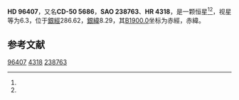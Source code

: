{{Starbox begin
| name = HD 96407
}}
{{Starbox observe
| epoch = [[J2000.0|J2000.0]]
| constell = {{星座名待查}}<ref name=SIMBAD>{{cite web
 | url=http://simbad.u-strasbg.fr/simbad/sim-id?Ident=HR+4318
 | title =Pulsating variable Star
 | publisher=Centre de Données astronomiques de Strasbourg
 | work=SIMBAD
 | accessdate=2012-07-13}}</ref><ref name=DATA>{{cite web
 | url=http://vizier.u-strasbg.fr/viz-bin/VizieR-5?-out.add=.&-source=5050&-corr=PK=HR&-out.max=9999&HR=4318
 | title=VizieR Detailed Page
 | accessdate=2012-07-13
 | archive-date=2019-02-16
 | archive-url=https://web.archive.org/web/20190216122630/http://vizier.u-strasbg.fr/viz-bin/VizieR-5?-out.add=.&-source=5050&-corr=PK=HR&-out.max=9999&HR=4318
 | dead-url=no
 }}</ref>
| 星官 = 
| ra = {{RA|11|6|5.8}}<ref name=SIMBAD /><ref name=DATA />
| dec = {{DEC|-51|12|45}}<ref name=SIMBAD /><ref name=DATA />
| appmag_v = 6.3<ref name=SIMBAD /><ref name=DATA />
}}
{{Starbox character
| class = G8III<ref name=SIMBAD /><ref name=DATA />
| b-v = 0.95<ref name=SIMBAD /><ref name=DATA />
| u-b = 0.59<ref name=SIMBAD /><ref name=DATA />
| r-i = <ref name=SIMBAD /><ref name=DATA />
| variable = 
}}
{{Starbox astrometry
| radial_v = 0.59
| prop_mo_ra = 53
| parallax = 
| p_error = 
}}
{{Starbox catalog
| names =CD-50 5686，[[SAO星表|SAO]] 238763，[[HD星表|HD]] 96407，[[HR星表|HR]] 4318}}
{{Starbox reference |Simbad=HR+4318}}
{{Starbox end}}

'''HD 96407'''，又名'''CD-50 5686'''，'''SAO 238763'''、'''HR 4318'''，是一颗恒星<ref name=SIMBAD /><ref name=DATA />，视星等为6.3，位于[[銀道座標系|銀經]]286.62，[[銀道座標系|銀緯]]8.29，其[[B1900.0|B1900.0]]坐标为赤經{{RA|11|1|38.3}}，赤緯{{DEC|-50|8.29|14}}。

== 参考文献 ==
{{reflist}}

{{star-stub}}

[[Category:HD和HDE天體|96407]]
[[Category:HR天體|4318]]
[[Category:SAO天體|238763]]